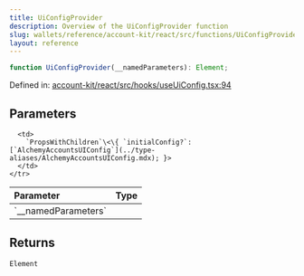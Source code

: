 ```yaml
---
title: UiConfigProvider
description: Overview of the UiConfigProvider function
slug: wallets/reference/account-kit/react/src/functions/UiConfigProvider
layout: reference
---
```


```ts
function UiConfigProvider(__namedParameters): Element;
```

Defined in: [account-kit/react/src/hooks/useUiConfig.tsx:94](https://github.com/alchemyplatform/aa-sdk/blob/e3c1a23e6e03f44bf2db3afddb97a91b175cba58/account-kit/react/src/hooks/useUiConfig.tsx#L94)

## Parameters

<table>
  <thead>
    <tr>
      <th align="left">Parameter</th>
      <th align="left">Type</th>
    </tr>
  </thead>

  <tbody>
    <tr>
      <td>
        `__namedParameters`
      </td>

      <td>
        `PropsWithChildren`\<\{ `initialConfig?`: [`AlchemyAccountsUIConfig`](../type-aliases/AlchemyAccountsUIConfig.mdx); }>
      </td>
    </tr>

  </tbody>
</table>

## Returns

`Element`
